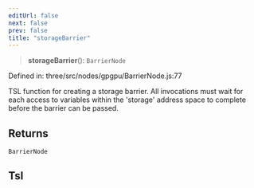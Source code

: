 ```yaml
---
editUrl: false
next: false
prev: false
title: "storageBarrier"
---
```


> **storageBarrier**(): `BarrierNode`

Defined in: three/src/nodes/gpgpu/BarrierNode.js:77

TSL function for creating a storage barrier. All invocations must
wait for each access to variables within the 'storage' address space
to complete before the barrier can be passed.

## Returns

`BarrierNode`

## Tsl
